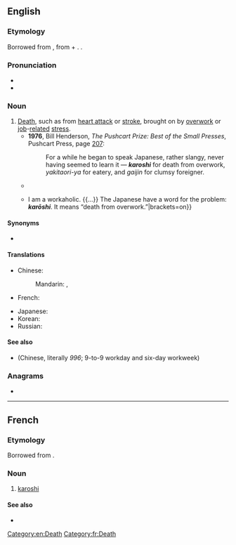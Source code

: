 ==English==
{{wikipedia}}

===Etymology===
Borrowed from {{bor|en|ja|過労死|tr=karōshi}}, from {{m|ja|過労|t=overwork|tr=karō}} + {{m|ja|死|t=death|tr=shi}}. {{doublet|en|guolaosi}}.

===Pronunciation===
* {{IPA|en|/kəˈɹəʊʃi/}}
* {{audio|en|LL-Q1860 (eng)-Vealhurl-karoshi.wav|Audio (UK)}}

===Noun===
{{en-noun|-}}

# [[death|Death]], such as from [[heart attack]] or [[stroke]], brought on by [[overwork]] or [[job]]-[[related]] [[stress]].
#* '''1976''', Bill Henderson, ''The Pushcart Prize: Best of the Small Presses'', Pushcart Press, page [http://books.google.com/books?q=began+to+speak+Japanese+karoshi&btnG=Search+Books 207]:
#*: For a while he began to speak Japanese, rather slangy, never having seemed to learn it — '''''karoshi''''' for death from overwork, ''yakitaori-ya'' for eatery, and ''gaijin'' for clumsy foreigner.
#* {{quote-book|en|year=2006|author=Ronald J. Burke|title=Research Companion to Working Time and Work Addiction|page=158|passage=Second, we discuss the problem of '''karoshi''', which is unique to Japan. Karoshi has become an increasingly serious problem.}}
#* {{quote-journal|en|year=2007|month=November|author=Gil Schwartz|title=Escape from the job monster|journal={{w|Men's Health}}|volume=22|issue=9|issn=1054-4836|page={{gbooks|AsgDAAAAMBAJ|120|karoshi}}|passage={{...}} I am a workaholic. {{...}} The Japanese have a word for the problem: '''''karōshi'''''. It means “death from overwork.”|brackets=on}}

====Synonyms====
* {{l|en|guolaosi}}

====Translations====
{{trans-top|death from overwork}}
* Chinese:
*: Mandarin: {{t+|cmn|過勞死}}, {{t+|cmn|过劳死|tr=guòláosǐ}}
* French: {{t+|fr|karoshi|m}}
{{trans-mid}}
* Japanese: {{t|ja|過労死|tr=かろうし, karōshi}}
* Korean: {{t+|ko|과로사(過勞死)}}
* Russian: {{t+|ru|каро́си|f}}
{{trans-bottom}}

====See also====
* {{l|en|九九六}} (Chinese, literally ''996''; 9-to-9 workday and six-day workweek)

===Anagrams===
* {{anagrams|en|a=ahikors|koshari}}

[[Category:en:Death]]

----

==French==

===Etymology===
Borrowed from {{bor|fr|ja|過労死|tr=karōshi}}.

===Noun===
{{fr-noun|m|-}}

# {{lb|fr|business|medicine}} [[#English|karoshi]]

====See also====
* {{l|fr|surmenage}}

[[Category:fr:Death]]